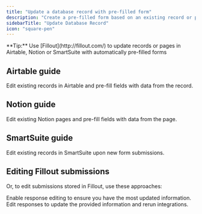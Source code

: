 ```yaml
---
title: "Update a database record with pre-filled form"
description: "Create a pre-filled form based on an existing record or page in Airtable, Notion or SmartSuite, and update it upon submission."
sidebarTitle: "Update Database Record"
icon: "square-pen"
---
```


<Tip>
  **Tip:** Use [Fillout](http://fillout.com/) to update records or pages in Airtable, Notion or SmartSuite with automatically pre-filled forms
</Tip>

## Airtable guide

<CardGroup cols={2}>
  <Card title="Update existing Airtable records with a form" icon="arrow-rotate-right" iconType="regular" color="#FFC738" href="/airtable-update-form">
    Edit existing records in Airtable and pre-fill fields with data from the record.
  </Card>
</CardGroup>

## Notion guide

<CardGroup cols={2}>
  <Card title="Update existing Notion pages with a form" icon="arrow-rotate-right" iconType="regular" color="#FFC738" href="/notion-update-form">
    Edit existing Notion pages and pre-fill fields with data from the page.
  </Card>
</CardGroup>

## SmartSuite guide

<CardGroup cols={2}>
  <Card title="Update existing SmartSuite records with a form" icon="arrow-rotate-right" iconType="regular" color="#FFC738" href="/update-smartsuite">
    Edit existing records in SmartSuite upon new form submissions.
  </Card>
</CardGroup>

## Editing Fillout submissions

Or, to edit submissions stored in Fillout, use these approaches:

<CardGroup cols={2}>
  <Card title="Let users edit their form submissions" icon="file-pen" iconType="regular" color="#FFC738" href="/edit-form-submissions">
    Enable response editing to ensure you have the most updated information.
  </Card>
  <Card title="Edit form submissions" icon="pen-to-square" iconType="regular" color="#FFC738" href="/edit-submissions">
    Edit responses to update the provided information and rerun integrations.
  </Card>
</CardGroup>
